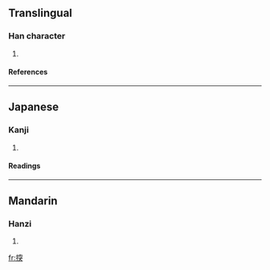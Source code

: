 ==Translingual==
===Han character===
{{Han char|rn=64|rad=手|as=09|sn=12|four=|canj=手十金大 (QJCK)}}
# {{defn|Han|sort=手09}}
====References====
{{Han ref|kx=0444.040|dkj=12388|dj=0795.030|hdz=31924.060|uh=63EC|ud=25580}}
----
==Japanese==
===Kanji===
{{ja-kanji|grade=|rs=手09}}
# {{defn|Japanese}} 
====Readings====
{{ja-readings|on=[[とつ]] (totsu), [[どち]] (dochi)|kun=[[つく]] (tsuku), [[こする]] (kosuru), [[ふれる]] (fureru)}}
----
==Mandarin==
===Hanzi===
{{cmn-hanzi|pin=[[tú]] ([[tu2]])|wg=t'u<sup>2</sup>}}
# {{defn|Mandarin}}

[[fr:揬]]